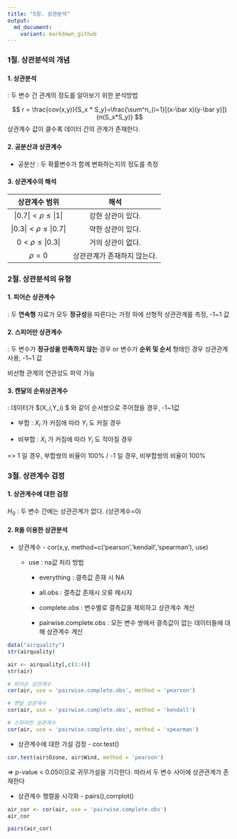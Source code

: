 ```yaml
---
title: "5장. 상관분석"
output:
  md_document:
    variant: markdown_github
---
```


### 1절. 상관분석의 개념

#### 1. 상관분석

: 두 변수 간 관계의 정도를 알아보기 위한 분석방법

$$ r = \frac{cov(x,y)}{S_x * S_y}=\frac{\sum^n_{i=1}[(x-\bar x)(y-\bar y)]}{n(S_x*S_y)} $$ 상관계수 값이 클수록 데이터 간의 관계가 존재한다.

#### 2. 공분산과 상관계수

-   공분산 : 두 확률변수가 함께 변화하는지의 정도를 측정

#### 3. 상관계수의 해석

|      상관계수 범위      |            해석             |
|:-----------------------:|:---------------------------:|
|  $|0.7| < \rho \le|1|$  |      강한 상관이 있다.      |
| $|0.3| < \rho \le|0.7|$ |      약한 상관이 있다.      |
|    $0<\rho\le|0.3|$     |      거의 상관이 없다.      |
|        $\rho=0$         | 상관관계가 존재하지 않는다. |

### 2절. 상관분석의 유형

#### 1. 피어슨 상관계수

: 두 **연속형** 자료가 모두 **정규성**을 따른다는 가정 하에 선형적 상관관계를 측정, -1\~1 값

#### 2. 스피어만 상관계수

: 두 변수가 **정규성을 만족하지 않는** 경우 or 변수가 **순위 및 순서** 형태인 경우 상관관계 사용, -1\~1 값

비선형 관계의 연관성도 파악 가능

#### 3. 켄달의 순위상관계수

: 데이터가 \$(X_i,Y_i) \$ 와 같이 순서쌍으로 주어졌을 경우, -1\~1값

-   부합 : $X_i$ 가 커짐에 따라 $Y_i$ 도 커질 경우

-   비부합 : $X_i$ 가 커짐에 따라 $Y_i$ 도 작아질 경우

=\> 1 일 경우, 부합쌍의 비율이 100% / -1 일 경우, 비부합쌍의 비율이 100%

### 3절. 상관계수 검정

#### 1. 상관계수에 대한 검정

$H_0$ : 두 변수 간에는 상관관계가 없다. (상관계수=0)

#### 2. R을 이용한 상관분석

-   상관계수 - cor(x,y, method=c('pearson','kendall','spearman'), use)

    -   use : na값 처리 방법

        -   everything : 결측값 존재 시 NA

        -   all.obs : 결측값 존재시 오류 메시지

        -   complete.obs : 변수별로 결측값을 제외하고 상관계수 계산

        -   pairwise.complete.obs : 모든 변수 쌍에서 결측값이 없는 데이터들에 대해 상관계수 계산

```r
data("airquality")
str(airquality)

air <- airquality[,c(1:4)]
str(air)

# 피어슨 상관계수
cor(air, use = 'pairwise.complete.obs', method = 'pearson')

# 켄달 상관계수
cor(air, use = 'pairwise.complete.obs', method = 'kendall')

# 스피어만 상관계수
cor(air, use = 'pairwise.complete.obs', method = 'spearman')
```

-   상관계수에 대한 가설 검정 - cor.test()

```r
cor.test(air$Ozone, air$Wind, method = 'pearson')
```

=\> p-value \< 0.05이므로 귀무가설을 기각한다. 따라서 두 변수 사이에 상관관계가 존재한다

-   상관계수 행렬을 시각화 - pairs(),corrplot()

```r
air_cor <- cor(air, use = 'pairwise.complete.obs')
air_cor

pairs(air_cor)
```

